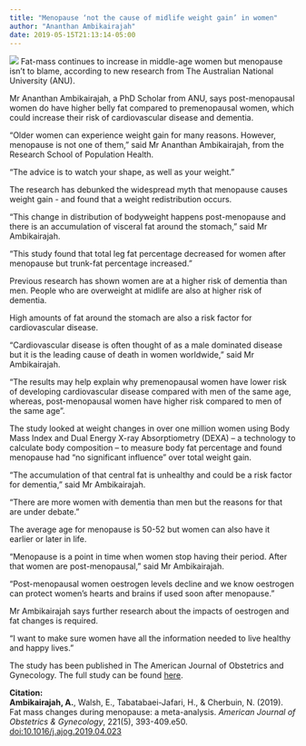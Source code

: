 ---
title: "Menopause ‘not the cause of midlife weight gain’ in women"
author: "Ananthan Ambikairajah"
date: 2019-05-15T21:13:14-05:00
---
![](./menopause_fatmass.png)
Fat-mass continues to increase in middle-age women but menopause isn't to blame, according to new research from The Australian National University (ANU).

Mr Ananthan Ambikairajah, a PhD Scholar from ANU, says post-menopausal women do have higher belly fat compared to premenopausal women, which could increase their risk of cardiovascular disease and dementia.

"Older women can experience weight gain for many reasons. However, menopause is not one of them," said Mr Ananthan Ambikairajah, from the Research School of Population Health.

"The advice is to watch your shape, as well as your weight."

The research has debunked the widespread myth that menopause causes weight gain - and found that a weight redistribution occurs.

"This change in distribution of bodyweight happens post-menopause and there is an accumulation of visceral fat around the stomach," said Mr Ambikairajah.

"This study found that total leg fat percentage decreased for women after menopause but trunk-fat percentage increased."

Previous research has shown women are at a higher risk of dementia than men. People who are overweight at midlife are also at higher risk of dementia. 

High amounts of fat around the stomach are also a risk factor for cardiovascular disease.

"Cardiovascular disease is often thought of as a male dominated disease but it is the leading cause of death in women worldwide," said Mr Ambikairajah.

"The results may help explain why premenopausal women have lower risk of developing cardiovascular disease compared with men of the same age, whereas, post-menopausal women have higher risk compared to men of the same age".

The study looked at weight changes in over one million women using Body Mass Index and Dual Energy X-ray Absorptiometry (DEXA) -- a technology to calculate body composition -- to measure body fat percentage and found menopause had "no significant influence" over total weight gain.

"The accumulation of that central fat is unhealthy and could be a risk factor for dementia," said Mr Ambikairajah.

"There are more women with dementia than men but the reasons for that are under debate."

The average age for menopause is 50-52 but women can also have it earlier or later in life.

"Menopause is a point in time when women stop having their period. After that women are post-menopausal," said Mr Ambikairajah.

"Post-menopausal women oestrogen levels decline and we know oestrogen can protect women's hearts and brains if used soon after menopause."

Mr Ambikairajah says further research about the impacts of oestrogen and fat changes is required.

"I want to make sure women have all the information needed to live healthy and happy lives."

The study has been published in The American Journal of Obstetrics and Gynecology. The full study can be found [here](https://ananthanambikairajah.com/files/Ambikairajah_et_al_2019_Fat_mass_changes_AJOG.pdf).

**Citation:**    
**Ambikairajah, A.**, Walsh, E., Tabatabaei-Jafari, H., & Cherbuin, N. (2019). Fat mass changes during menopause: a meta-analysis. *American Journal of Obstetrics & Gynecology*, 221(5), 393-409.e50. [doi:10.1016/j.ajog.2019.04.023](https://doi.org/10.1016/j.ajog.2019.04.023)